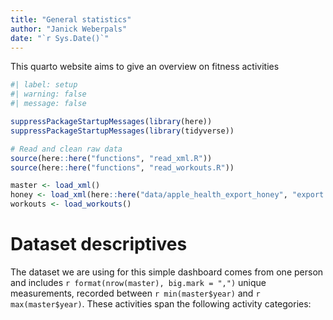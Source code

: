 ```yaml
---
title: "General statistics"
author: "Janick Weberpals"
date: "`r Sys.Date()`"
---
```


This quarto website aims to give an overview on fitness activities

```r
#| label: setup
#| warning: false
#| message: false

suppressPackageStartupMessages(library(here))
suppressPackageStartupMessages(library(tidyverse))

# Read and clean raw data
source(here::here("functions", "read_xml.R"))
source(here::here("functions", "read_workouts.R"))

master <- load_xml()
honey <- load_xml(here::here("data/apple_health_export_honey", "export.xml"))
workouts <- load_workouts()
```

# Dataset descriptives

The dataset we are using for this simple dashboard comes from one person and includes `r format(nrow(master), big.mark = ",")` unique measurements, recorded between `r min(master$year)` and `r max(master$year)`. These activities span the following activity categories:
